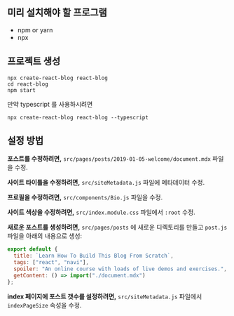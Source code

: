
<div className={styles["Welcome"]}>

## 미리 설치해야 할 프로그램

- npm or yarn
- npx

## 프로젝트 생성

```shell
npx create-react-blog react-blog
cd react-blog
npm start
```

만약 typescript 를 사용하시려면

```shell
npx create-react-blog react-blog --typescript
```

## 설정 방법

**포스트를 수정하려면,** `src/pages/posts/2019-01-05-welcome/document.mdx` 파일을 수정.

**사이트 타이틀을 수정하려면,** `src/siteMetadata.js` 파일에 메타데이터 수정.

**프로필을 수정하려면,** `src/components/Bio.js` 파일을 수정.

**사이트 색상을 수정하려면,** `src/index.module.css` 파일에서 `:root` 수정.

**새로운 포스트를 생성하려면,** `src/pages/posts` 에 새로운 디렉토리를 만들고 `post.js` 파일을 아래의 내용으로 생성:

```jsx
export default {
  title: `Learn How To Build This Blog From Scratch`,
  tags: ["react", "navi"],
  spoiler: "An online course with loads of live demos and exercises.",
  getContent: () => import("./document.mdx")
};
```

**index 페이지에 포스트 갯수를 설정하려면,** `src/siteMetadata.js` 파일에서 `indexPageSize` 속성을 수정.

</div>
